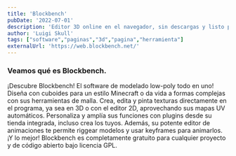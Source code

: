 ```yaml
---
title: 'Blockbench'
pubDate: '2022-07-01'
description: 'Editor 3D online en el navegador, sin descargas y listo para modelar al instante.'
author: 'Luigi Skull'
tags: ["software","paginas","3d","pagina","herramienta"]
externalUrl: 'https://web.blockbench.net/' 
---
```



### Veamos qué es Blockbench.


¡Descubre Blockbench! El software de modelado low-poly todo en uno! Diseña con cuboides para un estilo Minecraft o da vida a formas complejas con sus herramientas de malla. Crea, edita y pinta texturas directamente en el programa, ya sea en 3D o con el editor 2D, aprovechando sus mapas UV automáticos. Personaliza y amplía sus funciones con plugins desde su tienda integrada, incluso crea los tuyos. Además, su potente editor de animaciones te permite riggear modelos y usar keyframes para animarlos. ¡Y lo mejor! Blockbench es completamente gratuito para cualquier proyecto y de código abierto bajo licencia GPL.

